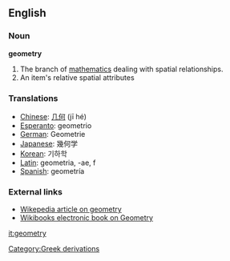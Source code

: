 ==English==

===Noun===
'''geometry'''
#The branch of [[mathematics]] dealing with spatial relationships.
#An item's relative spatial attributes


===Translations===
*[[Chinese]]: [[几何]] (jī hé)
*[[Esperanto]]: geometrio
*[[German]]: Geometrie
*[[Japanese]]: 幾何学
*[[Korean]]: 기하학
*[[Latin]]: geometria, -ae, f
*[[Spanish]]: geometría


===External links===
*[[w:geometry|Wikepedia article on geometry]]
*[http://en.wikibooks.org/wiki/Geometry Wikibooks electronic book on Geometry]

[[it:geometry]]
[[Category:Greek derivations]]